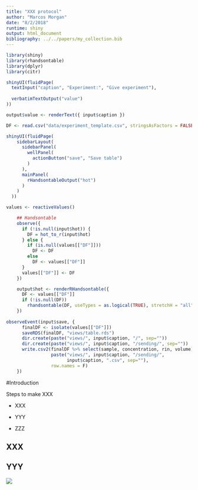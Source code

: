 ```yaml
---
title: "XXX protocol"
author: "Marcos Morgan"
date: "8/2/2018"
runtime: shiny
output: html_document
bibliography: ../../papers/my_collection.bib
---
```


```r
library(shiny)
library(rhandsontable)
library(dplyr)
library(citr)
```

```r
shinyUI(fluidPage(
  textInput("caption", "Experiment:", "Give experiment"),
  
  verbatimTextOutput("value")
))

output$value <- renderText({ input$caption })
```

```r
DF <- read.csv("data/experiment_template.csv", stringsAsFactors = FALSE, sep=";")
```

```r
shinyUI(fluidPage(
    sidebarLayout(
      sidebarPanel(
        wellPanel(
          actionButton("save", "Save table")
        )
      ),
      mainPanel(
        rHandsontableOutput("hot")
      )
    )
  ))
```

```r
values <- reactiveValues()

    ## Handsontable
    observe({
      if (!is.null(input$hot)) {
        DF = hot_to_r(input$hot)
      } else {
        if (is.null(values[["DF"]]))
          DF <- DF
        else
          DF <- values[["DF"]]
      }
      values[["DF"]] <- DF
    })

    output$hot <- renderRHandsontable({
      DF <- values[["DF"]]
      if (!is.null(DF))
        rhandsontable(DF, useTypes = as.logical(TRUE), stretchH = "all")
    })
    
observeEvent(input$save, {
      finalDF <- isolate(values[["DF"]])
      saveRDS(finalDF, "views/table.rds")
      dir.create(paste("views/", input$caption, "/", sep=""))
      dir.create(paste("views/", input$caption, "/sending/", sep=""))
      write.csv2(finalDF %>% select(sample, concentration, rin, volume),
                 paste("views/", input$caption, "/sending/",
                       input$caption, ".csv", sep=""),
                 row.names = F)
    })
```


#Introduction

Steps to make XXX

+ XXX

+ YYY

+ ZZZ


## XXX

## YYY
![](data/readme_data/filled_form.png)










